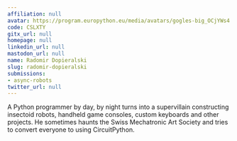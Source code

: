 ```yaml
---
affiliation: null
avatar: https://program.europython.eu/media/avatars/gogles-big_OCjYWs4.jpg
code: CSLXTY
gitx_url: null
homepage: null
linkedin_url: null
mastodon_url: null
name: Radomir Dopieralski
slug: radomir-dopieralski
submissions:
- async-robots
twitter_url: null
---
```


A Python programmer by day, by night turns into a supervillain
constructing insectoid robots, handheld game consoles, custom keyboards
and other projects. He sometimes haunts the Swiss Mechatronic
Art Society and tries to convert everyone to using CircuitPython.